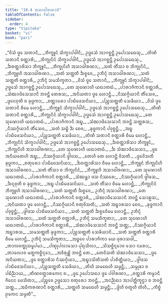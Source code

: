 ```yaml
---
title: "10.4 ᩋᩈᩣᨵᩤᩁᨱᩣᨴᩥ"
tableOfContents: false
sidebar:
  order: 4
type: "tipitaka"
basket: "vi"
book: "pari"
---
```



<DynamicBreadcrumb />

<Division number="338" book="pari">

<Paragraph number="1652" book="pari">
_“ᩅᩦᩈᩴ ᨴ᩠ᩅᩮ ᩈᨲᩣᨶᩥ,_  
_ᨽᩥᨠ᩠ᨡᩪᨶᩴ ᩈᩥᨠ᩠ᨡᩣᨸᨴᩤᨶᩥ;_  
ᩏᨴ᩠ᨴᩮᩈᩴ ᩋᩣᨣᨧ᩠ᨨᨶ᩠ᨲᩥ ᩏᨸᩮᩣᩈᨳᩮᩈᩩ,_  
_ᨲᩦᨱᩥ ᩈᨲᩣᨶᩥ ᨧᨲ᩠ᨲᩣᩁᩥ;_  
_ᨽᩥᨠ᩠ᨡᩩᨶᩦᨶᩴ ᩈᩥᨠ᩠ᨡᩣᨸᨴᩤᨶᩥ,_  
ᩏᨴ᩠ᨴᩮᩈᩴ ᩋᩣᨣᨧ᩠ᨨᨶ᩠ᨲᩥ ᩏᨸᩮᩣᩈᨳᩮᩈᩩ._  

</Paragraph>

<Paragraph number="1653" type="verses" book="pari">
_ᨨᨧᨲ᩠ᨲᩣᩁᩦᩈᩣ ᨽᩥᨠ᩠ᨡᩪᨶᩴ,_  
_ᨽᩥᨠ᩠ᨡᩩᨶᩦᩉᩥ ᩋᩈᩣᨵᩤᩁᨱᩣ;_  
_ᩈᨲᩴ ᨲᩥᩴᩈᩣ ᨧ ᨽᩥᨠ᩠ᨡᩩᨶᩦᨶᩴ,_  
_ᨽᩥᨠ᩠ᨡᩪᩉᩥ ᩋᩈᩣᨵᩤᩁᨱᩣ._  

</Paragraph>

<Paragraph number="1654" book="pari">
_ᩈᨲᩴ ᩈᨲ᩠ᨲᨲᩥ ᨨᨧ᩠ᨧᩮᩅ,_  
ᩏᨽᩥᨶ᩠ᨶᩴ ᩋᩈᩣᨵᩤᩁᨱᩣ;_  
_ᩈᨲᩴ ᩈᨲ᩠ᨲᨲᩥ ᨧᨲ᩠ᨲᩣᩁᩥ,_  
ᩏᨽᩥᨶ᩠ᨶᩴ ᩈᨾᩈᩥᨠ᩠ᨡᨲᩣ._  

</Paragraph>

<Paragraph number="1655" type="verses" book="pari">
_ᩅᩦᩈᩴ ᨴ᩠ᩅᩮ ᩈᨲᩣᨶᩥ,_  
_ᨽᩥᨠ᩠ᨡᩪᨶᩴ ᩈᩥᨠ᩠ᨡᩣᨸᨴᩤᨶᩥ;_  
ᩏᨴ᩠ᨴᩮᩈᩴ ᩋᩣᨣᨧ᩠ᨨᨶ᩠ᨲᩥ ᩏᨸᩮᩣᩈᨳᩮᩈᩩ,_  
_ᨲᩮ ᩈᩩᨱᩮᩣᩉᩥ ᨿᨳᩣᨲᨳᩴ._  

</Paragraph>

<Paragraph number="1656" type="verses" book="pari">
_ᨸᩣᩁᩣᨩᩥᨠᩣᨶᩥ ᨧᨲ᩠ᨲᩣᩁᩥ,_  
_ᩈᩴᨥᩣᨴᩥᩈᩮᩈᩣᨶᩥ ᨽᩅᨶ᩠ᨲᩥ ᨲᩮᩁᩈ;_  
_ᩋᨶᩥᨿᨲᩣ ᨴ᩠ᩅᩮ ᩉᩮᩣᨶ᩠ᨲᩥ._  

</Paragraph>

<Paragraph number="1657" type="verses" book="pari">
_ᨶᩥᩔᨣ᩠ᨣᩥᨿᩣᨶᩥ ᨲᩥᩴᩈᩮᩅ,_  
_ᨴ᩠ᩅᩮᨶᩅᩩᨲᩥ ᨧ ᨡᩩᨴ᩠ᨴᨠᩣ;_  
_ᨧᨲ᩠ᨲᩣᩁᩮᩣ ᨸᩣᨭᩥᨴᩮᩈᨶᩦᨿᩣ,_  
_ᨸᨬ᩠ᨧᩈᨲ᩠ᨲᨲᩥ ᩈᩮᨡᩥᨿᩣ._  

</Paragraph>

<Paragraph number="1658" book="pari">
_ᩅᩦᩈᩴ ᨴ᩠ᩅᩮ ᩈᨲᩣᨶᩥ ᨧᩥᨾᩮ ᩉᩮᩣᨶ᩠ᨲᩥ,_  
_ᨽᩥᨠ᩠ᨡᩪᨶᩴ ᩈᩥᨠ᩠ᨡᩣᨸᨴᩤᨶᩥ;_  
ᩏᨴ᩠ᨴᩮᩈᩴ ᩋᩣᨣᨧ᩠ᨨᨶ᩠ᨲᩥ ᩏᨸᩮᩣᩈᨳᩮᩈᩩ._  

</Paragraph>

<Paragraph number="1659" type="verses" book="pari">
_ᨲᩦᨱᩥ ᩈᨲᩣᨶᩥ ᨧᨲ᩠ᨲᩣᩁᩥ,_  
_ᨽᩥᨠ᩠ᨡᩩᨶᩦᨶᩴ ᩈᩥᨠ᩠ᨡᩣᨸᨴᩤᨶᩥ;_  
ᩏᨴ᩠ᨴᩮᩈᩴ ᩋᩣᨣᨧ᩠ᨨᨶ᩠ᨲᩥ ᩏᨸᩮᩣᩈᨳᩮᩈᩩ,_  
_ᨲᩮ ᩈᩩᨱᩮᩣᩉᩥ ᨿᨳᩣᨲᨳᩴ._  

</Paragraph>

<Paragraph number="1660" type="verses" book="pari">
_ᨸᩣᩁᩣᨩᩥᨠᩣᨶᩥ ᩋᨭ᩠ᨮ,_  
_ᩈᩴᨥᩣᨴᩥᩈᩮᩈᩣᨶᩥ ᨽᩅᨶ᩠ᨲᩥ ᩈᨲ᩠ᨲᩁᩈ;_  
_ᨶᩥᩔᨣ᩠ᨣᩥᨿᩣᨶᩥ ᨲᩥᩴᩈᩮᩅ,_  
_ᩈᨲᩴ ᩈᨭ᩠ᨮᩥ ᨨ ᨧᩮᩅ;_  
_ᨡᩩᨴ᩠ᨴᨠᩣᨶᩥ ᨸᩅᩩᨧ᩠ᨧᨶ᩠ᨲᩥ._  

</Paragraph>

<Paragraph number="1661" type="verses" book="pari">
_ᩋᨭ᩠ᨮ ᨸᩣᨭᩥᨴᩮᩈᨶᩦᨿᩣ,_  
_ᨸᨬ᩠ᨧᩈᨲ᩠ᨲᨲᩥ ᩈᩮᨡᩥᨿᩣ;_  
_ᨲᩦᨱᩥ ᩈᨲᩣᨶᩥ ᨧᨲ᩠ᨲᩣᩁᩥ ᨧᩥᨾᩮ ᩉᩮᩣᨶ᩠ᨲᩥ,_  
_ᨽᩥᨠ᩠ᨡᩩᨶᩦᨶᩴ ᩈᩥᨠ᩠ᨡᩣᨸᨴᩤᨶᩥ;_  
ᩏᨴ᩠ᨴᩮᩈᩴ ᩋᩣᨣᨧ᩠ᨨᨶ᩠ᨲᩥ ᩏᨸᩮᩣᩈᨳᩮᩈᩩ._  

</Paragraph>

<Paragraph number="1662" type="verses" book="pari">
_ᨨᨧᨲ᩠ᨲᩣᩁᩦᩈᩣ ᨽᩥᨠ᩠ᨡᩪᨶᩴ,_  
_ᨽᩥᨠ᩠ᨡᩩᨶᩦᩉᩥ ᩋᩈᩣᨵᩤᩁᨱᩣ;_  
_ᨲᩮ ᩈᩩᨱᩮᩣᩉᩥ ᨿᨳᩣᨲᨳᩴ._  

</Paragraph>

<Paragraph number="1663" type="verses" book="pari">
_ᨨ ᩈᩴᨥᩣᨴᩥᩈᩮᩈᩣ,_  
_ᨴ᩠ᩅᩮ ᩋᨶᩥᨿᨲᩮᩉᩥ ᩋᨭ᩠ᨮ;_  
_ᨶᩥᩔᨣ᩠ᨣᩥᨿᩣᨶᩥ ᨴ᩠ᩅᩤᨴᩈ,_  
_ᨲᩮᩉᩥ ᨲᩮ ᩉᩮᩣᨶ᩠ᨲᩥ ᩅᩦᩈᨲᩥ._  

</Paragraph>

<Paragraph number="1664" type="verses" book="pari">
_ᨴ᩠ᩅᩮᩅᩦᩈᨲᩥ ᨡᩩᨴ᩠ᨴᨠᩣ,_  
_ᨧᨲᩩᩁᩮᩣ ᨸᩣᨭᩥᨴᩮᩈᨶᩦᨿᩣ;_  
_ᨨᨧᨲ᩠ᨲᩣᩁᩦᩈᩣ ᨧᩥᨾᩮ ᩉᩮᩣᨶ᩠ᨲᩥ,_  
_ᨽᩥᨠ᩠ᨡᩪᨶᩴ ᨽᩥᨠ᩠ᨡᩩᨶᩦᩉᩥ ᩋᩈᩣᨵᩤᩁᨱᩣ._  

</Paragraph>

<Paragraph number="1665" type="verses" book="pari">
_ᩈᨲᩴ ᨲᩥᩴᩈᩣ ᨧ ᨽᩥᨠ᩠ᨡᩩᨶᩦᨶᩴ,_  
_ᨽᩥᨠ᩠ᨡᩪᩉᩥ ᩋᩈᩣᨵᩤᩁᨱᩣ;_  
_ᨲᩮ ᩈᩩᨱᩮᩣᩉᩥ ᨿᨳᩣᨲᨳᩴ._  

</Paragraph>

<Paragraph number="1666" type="verses" book="pari">
_ᨸᩣᩁᩣᨩᩥᨠᩣᨶᩥ ᨧᨲ᩠ᨲᩣᩁᩥ,_  
_ᩈᩴᨥᨾ᩠ᩉᩣ ᨴᩈ ᨶᩥᩔᩁᩮ;_  
_ᨶᩥᩔᨣ᩠ᨣᩥᨿᩣᨶᩥ ᨴ᩠ᩅᩤᨴᩈ,_  
_ᨨᨶ᩠ᨶᩅᩩᨲᩥ ᨧ ᨡᩩᨴ᩠ᨴᨠᩣ;_  
_ᩋᨭ᩠ᨮ ᨸᩣᨭᩥᨴᩮᩈᨶᩦᨿᩣ._  

</Paragraph>

<Paragraph number="1667" type="verses" book="pari">
_ᩈᨲᩴ ᨲᩥᩴᩈᩣ ᨧᩥᨾᩮ ᩉᩮᩣᨶ᩠ᨲᩥ,_  
_ᨽᩥᨠ᩠ᨡᩩᨶᩦᨶᩴ ᨽᩥᨠ᩠ᨡᩪᩉᩥ ᩋᩈᩣᨵᩤᩁᨱᩣ;_  
_ᩈᨲᩴ ᩈᨲ᩠ᨲᨲᩥ ᨨᨧ᩠ᨧᩮᩅ,_  
ᩏᨽᩥᨶ᩠ᨶᩴ ᩋᩈᩣᨵᩤᩁᨱᩣ;_  
_ᨲᩮ ᩈᩩᨱᩮᩣᩉᩥ ᨿᨳᩣᨲᨳᩴ._  

</Paragraph>

<Paragraph number="1668" type="verses" book="pari">
_ᨸᩣᩁᩣᨩᩥᨠᩣᨶᩥ ᨧᨲ᩠ᨲᩣᩁᩥ,_  
_ᩈᩴᨥᩣᨴᩥᩈᩮᩈᩣᨶᩥ ᨽᩅᨶ᩠ᨲᩥ ᩈᩮᩣᩊᩈ;_  
_ᩋᨶᩥᨿᨲᩣ ᨴ᩠ᩅᩮ ᩉᩮᩣᨶ᩠ᨲᩥ,_  
_ᨶᩥᩔᨣ᩠ᨣᩥᨿᩣᨶᩥ ᨧᨲᩩᩅᩦᩈᨲᩥ;_  
_ᩈᨲᩴ ᩋᨭ᩠ᨮᩣᩁᩈᩣ ᨧᩮᩅ,_  
_ᨡᩩᨴ᩠ᨴᨠᩣᨶᩥ ᨸᩅᩩᨧ᩠ᨧᨶ᩠ᨲᩥ;_  
_ᨴ᩠ᩅᩤᨴᩈ ᨸᩣᨭᩥᨴᩮᩈᨶᩦᨿᩣ._  

</Paragraph>

<Paragraph number="1669" book="pari">
_ᩈᨲᩴ ᩈᨲ᩠ᨲᨲᩥ ᨨᨧ᩠ᨧᩮᩅᩥᨾᩮ ᩉᩮᩣᨶ᩠ᨲᩥ,_  
ᩏᨽᩥᨶ᩠ᨶᩴ ᩋᩈᩣᨵᩤᩁᨱᩣ;_  
_ᩈᨲᩴ ᩈᨲ᩠ᨲᨲᩥ ᨧᨲ᩠ᨲᩣᩁᩥ,_  
ᩏᨽᩥᨶ᩠ᨶᩴ ᩈᨾᩈᩥᨠ᩠ᨡᨲᩣ;_  
_ᨲᩮ ᩈᩩᨱᩮᩣᩉᩥ ᨿᨳᩣᨲᨳᩴ._  

</Paragraph>

<Paragraph number="1670" type="verses" book="pari">
_ᨸᩣᩁᩣᨩᩥᨠᩣᨶᩥ ᨧᨲ᩠ᨲᩣᩁᩥ,_  
_ᩈᩴᨥᩣᨴᩥᩈᩮᩈᩣᨶᩥ ᨽᩅᨶ᩠ᨲᩥ ᩈᨲ᩠ᨲ;_  
_ᨶᩥᩔᨣ᩠ᨣᩥᨿᩣᨶᩥ ᩋᨭ᩠ᨮᩣᩁᩈ,_  
_ᩈᨾᩈᨲ᩠ᨲᨲᩥ ᨡᩩᨴ᩠ᨴᨠᩣ;_  
_ᨸᨬ᩠ᨧᩈᨲ᩠ᨲᨲᩥ ᩈᩮᨡᩥᨿᩣᨶᩥ._  

</Paragraph>

<Paragraph number="1671" type="verses" book="pari">
_ᩈᨲᩴ ᩈᨲ᩠ᨲᨲᩥ ᨧᨲ᩠ᨲᩣᩁᩥ ᨧᩥᨾᩮ ᩉᩮᩣᨶ᩠ᨲᩥ,_  
ᩏᨽᩥᨶ᩠ᨶᩴ ᩈᨾᩈᩥᨠ᩠ᨡᨲᩣ;_  
_ᩋᨭ᩠ᨮᩮᩅ ᨸᩣᩁᩣᨩᩥᨠᩣ ᨿᩮ ᨴᩩᩁᩣᩈᨴᩤ,_  
_ᨲᩣᩃᩅᨲ᩠ᨳᩩᩈᨾᩪᨸᨾᩣ._  

</Paragraph>

<Paragraph number="1672" type="verses" book="pari">
_ᨸᨱ᩠ᨯᩩᨸᩃᩣᩈᩮᩣ ᨸᩩᨳᩩᩈᩥᩃᩣ,_  
_ᩈᩦᩈᨧ᩠ᨨᩥᨶ᩠ᨶᩮᩣᩅ ᩈᩮᩣ ᨶᩁᩮᩣ;_  
_ᨲᩣᩃᩮᩣᩅ ᨾᨲ᩠ᨳᨠᨧ᩠ᨨᩥᨶ᩠ᨶᩮᩣ,_  
_ᩋᩅᩥᩁᩩᩊ᩠ᩉᩦ ᨽᩅᨶ᩠ᨲᩥ ᨲᩮ._  

</Paragraph>

<Paragraph number="1673" type="verses" book="pari">
_ᨲᩮᩅᩦᩈᨲᩥ ᩈᩴᨥᩣᨴᩥᩈᩮᩈᩣ,_  
_ᨴ᩠ᩅᩮ ᩋᨶᩥᨿᨲᩣ;_  
_ᨴ᩠ᩅᩮ ᨧᨲ᩠ᨲᩣᩁᩦᩈ ᨶᩥᩔᨣ᩠ᨣᩥᨿᩣ,_  
_ᩋᨭ᩠ᨮᩣᩈᩦᨲᩥᩈᨲᩴ ᨸᩣᨧᩥᨲ᩠ᨲᩥᨿᩣ;_  
_ᨴ᩠ᩅᩤᨴᩈ ᨸᩣᨭᩥᨴᩮᩈᨶᩦᨿᩣ._  

</Paragraph>

<Paragraph number="1674" type="verses" book="pari">
_ᨸᨬ᩠ᨧᩈᨲ᩠ᨲᨲᩥ ᩈᩮᨡᩥᨿᩣ,_  
_ᨲᩦᩉᩥ ᩈᨾᨳᩮᩉᩥ ᩈᨾ᩠ᨾᨶ᩠ᨲᩥ;_  
_ᩈᨾ᩠ᨾᩩᨡᩣ ᨧ ᨸᨭᩥᨬ᩠ᨬᩣᨿ,_  
_ᨲᩥᨱᩅᨲ᩠ᨳᩣᩁᨠᩮᨶ ᨧ._  

</Paragraph>

<Paragraph number="1675" type="verses" book="pari">
_ᨴ᩠ᩅᩮ ᩏᨸᩮᩣᩈᨳᩣ ᨴ᩠ᩅᩮ ᨸᩅᩤᩁᨱᩣ,_  
_ᨧᨲ᩠ᨲᩣᩁᩥ ᨠᨾ᩠ᨾᩣᨶᩥ ᨩᩥᨶᩮᨶ ᨴᩮᩈᩥᨲᩣ;_  
_ᨸᨬ᩠ᨧᩮᩅ ᩏᨴ᩠ᨴᩮᩈᩣ ᨧᨲᩩᩁᩮᩣ ᨽᩅᨶ᩠ᨲᩥ,_  
_ᩋᨶᨬ᩠ᨬᨳᩣ ᩋᩣᨸᨲ᩠ᨲᩥᨠ᩠ᨡᨶ᩠ᨵᩣ ᨧ ᨽᩅᨶ᩠ᨲᩥ ᩈᨲ᩠ᨲ._  

</Paragraph>

<Paragraph number="1676" type="verses" book="pari">
_ᩋᨵᩥᨠᩁᨱᩣᨶᩥ ᨧᨲ᩠ᨲᩣᩁᩥ,_  
_ᩈᨲ᩠ᨲᩉᩥ ᩈᨾᨳᩮᩉᩥ ᩈᨾ᩠ᨾᨶ᩠ᨲᩥ;_  
_ᨴ᩠ᩅᩦᩉᩥ ᨧᨲᩪᩉᩥ ᨲᩦᩉᩥ,_  
_ᨠᩥᨧ᩠ᨧᩴ ᩑᨠᩮᨶ ᩈᨾ᩠ᨾᨲᩥ”._
</Paragraph>
</Division>